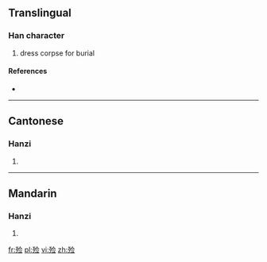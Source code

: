 {{also|殮}}
==Translingual==

===Han character===
{{Han char|rn=78|rad=歹|as=07|sn=11|four=|canj=一弓人一一 (MNOMM)}}

# dress corpse for burial

====References====
* {{Han ref|kx=0581.131|hdz=21387.240|uh=6B93|ud=27539}}

----

==Cantonese==

===Hanzi===
{{yue-hanzi|jyut=|y=lim6|tra=殮}}

# {{defn|Cantonese|sort=歹07}}

----

==Mandarin==

===Hanzi===
{{cmn-hanzi|tra=殮|pin=[[liàn]] ([[lian4]])|wg=lien<sup>4</sup>}}

# {{defn|Mandarin|sort=歹07}}

[[fr:殓]]
[[pl:殓]]
[[vi:殓]]
[[zh:殓]]